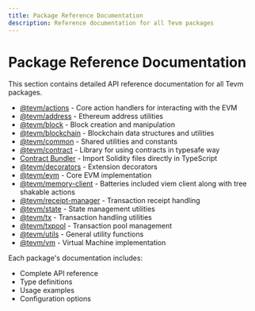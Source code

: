 ```yaml
---
title: Package Reference Documentation
description: Reference documentation for all Tevm packages
---
```


# Package Reference Documentation

This section contains detailed API reference documentation for all Tevm packages.

- [@tevm/actions](/reference/actions) - Core action handlers for interacting with the EVM
- [@tevm/address](/reference/address) - Ethereum address utilities
- [@tevm/block](/reference/block) - Block creation and manipulation
- [@tevm/blockchain](/reference/blockchain) - Blockchain data structures and utilities
- [@tevm/common](/reference/common) - Shared utilities and constants
- [@tevm/contract](/reference/contract) - Library for using contracts in typesafe way
- [Contract Bundler](/reference/bundler) - Import Solidity files directly in TypeScript
- [@tevm/decorators](/reference/decorators) - Extension decorators
- [@tevm/evm](/reference/evm) - Core EVM implementation
- [@tevm/memory-client](/reference/memory-client) - Batteries included viem client along with tree shakable actions
- [@tevm/receipt-manager](/reference/receipt-manager) - Transaction receipt handling
- [@tevm/state](/reference/state) - State management utilities
- [@tevm/tx](/reference/tx) - Transaction handling utilities
- [@tevm/txpool](/reference/txpool) - Transaction pool management
- [@tevm/utils](/reference/utils) - General utility functions
- [@tevm/vm](/reference/vm) - Virtual Machine implementation

Each package's documentation includes:

- Complete API reference
- Type definitions
- Usage examples
- Configuration options